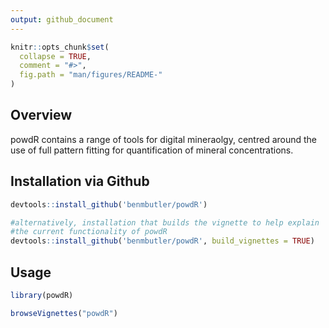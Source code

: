 ```yaml
---
output: github_document
---
```


<!-- README.md is generated from README.Rmd. Please edit that file -->

```r
knitr::opts_chunk$set(
  collapse = TRUE,
  comment = "#>",
  fig.path = "man/figures/README-"
)
```

## Overview

powdR contains a range of tools for digital mineraolgy, centred around the use of full pattern fitting for quantification of mineral concentrations.

## Installation via Github

```r
devtools::install_github('benmbutler/powdR')

#alternatively, installation that builds the vignette to help explain
#the current functionality of powdR
devtools::install_github('benmbutler/powdR', build_vignettes = TRUE)
```

## Usage

```r
library(powdR)

browseVignettes("powdR")
```

